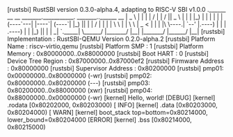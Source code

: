 <div className="term-container">&#91;rustsbi&#93; RustSBI version 0.3.0-alpha.4, adapting to RISC-V SBI v1.0.0
.&#95;&#95;&#95;&#95;&#95;&#95;       &#95;&#95;    &#95;&#95;      &#95;&#95;&#95;&#95;&#95;&#95;&#95;.&#95;&#95;&#95;&#95;&#95;&#95;&#95;&#95;&#95;&#95;&#95;.  &#95;&#95;&#95;&#95;&#95;&#95;&#95;..&#95;&#95;&#95;&#95;&#95;&#95;   &#95;&#95;
|   &#95;  &#92;     |  |  |  |    &#47;       |           | &#47;       ||   &#95;  &#92; |  |
|  |&#95;)  |    |  |  |  |   |   (----&#96;---|  |----&#96;|   (----&#96;|  |&#95;)  ||  |
|      &#47;     |  |  |  |    &#92;   &#92;       |  |      &#92;   &#92;    |   &#95;  &lt; |  |
|  |&#92;  &#92;----.|  &#96;--&#39;  |.----)   |      |  |  .----)   |   |  |&#95;)  ||  |
| &#95;| &#96;.&#95;&#95;&#95;&#95;&#95;| &#92;&#95;&#95;&#95;&#95;&#95;&#95;&#47; |&#95;&#95;&#95;&#95;&#95;&#95;&#95;&#47;       |&#95;&#95;|  |&#95;&#95;&#95;&#95;&#95;&#95;&#95;&#47;    |&#95;&#95;&#95;&#95;&#95;&#95;&#47; |&#95;&#95;|
&#91;rustsbi&#93; Implementation     : RustSBI-QEMU Version 0.2.0-alpha.2
&#91;rustsbi&#93; Platform Name      : riscv-virtio,qemu
&#91;rustsbi&#93; Platform SMP       : 1
&#91;rustsbi&#93; Platform Memory    : 0x80000000..0x88000000
&#91;rustsbi&#93; Boot HART          : 0
&#91;rustsbi&#93; Device Tree Region : 0x87000000..0x87000ef2
&#91;rustsbi&#93; Firmware Address   : 0x80000000
&#91;rustsbi&#93; Supervisor Address : 0x80200000
&#91;rustsbi&#93; pmp01: 0x00000000..0x80000000 (-wr)
&#91;rustsbi&#93; pmp02: 0x80000000..0x80200000 (---)
&#91;rustsbi&#93; pmp03: 0x80200000..0x88000000 (xwr)
&#91;rustsbi&#93; pmp04: 0x88000000..0x00000000 (-wr)
&#91;kernel&#93; Hello, world!
<span className="term-fg32">&#91;DEBUG&#93; &#91;kernel&#93; .rodata &#91;0x80202000, 0x80203000)</span>
<span className="term-fg34">&#91; INFO&#93; &#91;kernel&#93; .data &#91;0x80203000, 0x80204000)</span>
<span className="term-fgi93">&#91; WARN&#93; &#91;kernel&#93; boot&#95;stack top=bottom=0x80214000, lower&#95;bound=0x80204000</span>
<span className="term-fg31">&#91;ERROR&#93; &#91;kernel&#93; .bss &#91;0x80214000, 0x80215000)</span></div>
